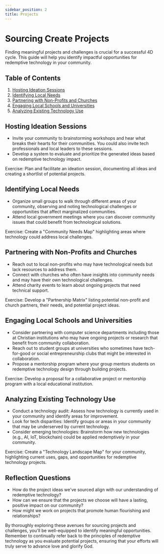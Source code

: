 ```yaml
---
sidebar_position: 2
title: Projects
---
```


# Sourcing Create Projects

Finding meaningful projects and challenges is crucial for a successful 4D cycle. This guide will help you identify impactful opportunities for redemptive technology in your community.

## Table of Contents

1. [Hosting Ideation Sessions](#hosting-ideation-sessions)
2. [Identifying Local Needs](#identifying-local-needs)
3. [Partnering with Non-Profits and Churches](#partnering-with-non-profits-and-churches)
4. [Engaging Local Schools and Universities](#engaging-local-schools-and-universities)
5. [Analyzing Existing Technology Use](#analyzing-existing-technology-use)

## Hosting Ideation Sessions

- Invite your community to brainstorming workshops and hear what breaks their hearts for their communities. You could also invite tech professionals and local leaders to these sessions.
- Develop a system to evaluate and prioritize the generated ideas based on redemptive technology impact.

Exercise: Plan and facilitate an ideation session, documenting all ideas and creating a shortlist of potential projects.

## Identifying Local Needs

- Organize small groups to walk through different areas of your community, observing and noting technological challenges or opportunities that affect marginalized communities.
- Attend local government meetings where you can discover community issues that could benefit from technological solutions.

Exercise: Create a "Community Needs Map" highlighting areas where technology could address local challenges.

## Partnering with Non-Profits and Churches

- Reach out to local non-profits who may have technological needs but lack resources to address them.
- Connect with churches who often have insights into community needs and may have their own technological challenges.
- Attend charity events to learn about ongoing projects that need technical support.

Exercise: Develop a "Partnership Matrix" listing potential non-profit and church partners, their needs, and potential project ideas.

## Engaging Local Schools and Universities

- Consider partnering with computer science departments including those at Christian institutions who may have ongoing projects or research that benefit from community collaboration.
- Reach out to student groups at universities who sometimes have tech-for-good or social entrepreneurship clubs that might be interested in collaboration.
- Propose a mentorship program where your group mentors students on redemptive technology design through building projects.

Exercise: Develop a proposal for a collaborative project or mentorship program with a local educational institution.

## Analyzing Existing Technology Use

- Conduct a technology audit: Assess how technology is currently used in your community and identify areas for improvement.
- Look for tech disparities: Identify groups or areas in your community that may be underserved by current technology.
- Consider emerging technologies: Brainstorm how new technologies (e.g., AI, IoT, blockchain) could be applied redemptively in your community.

Exercise: Create a "Technology Landscape Map" for your community, highlighting current uses, gaps, and opportunities for redemptive technology projects.

## Reflection Questions

- How do the project ideas we've sourced align with our understanding of redemptive technology?
- How can we ensure that the projects we choose will have a lasting, positive impact on our community?
- How might we work on projects that promote human flourishing and relationships?

By thoroughly exploring these avenues for sourcing projects and challenges, you'll be well-equipped to 
identify meaningful opportunities. Remember to continually refer back to the principles 
of redemptive technology as you evaluate potential projects, ensuring that your efforts will truly serve 
to advance love and glorify God.
